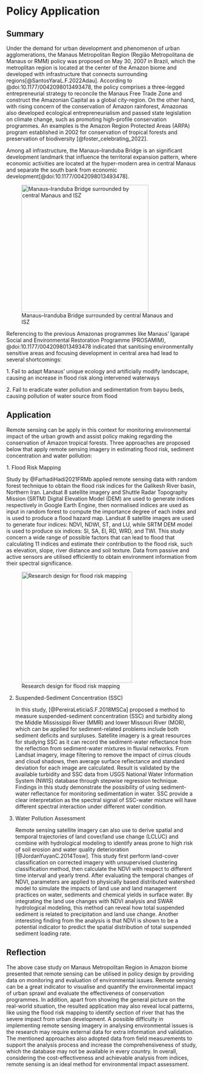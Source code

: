 # Policy Application

## Summary

Under the demand for urban development and phenomenon of urban agglomerations, the Manaus Metropolitan Region (Região Metropolitana de Manaus or RMM) policy was proposed on May 30, 2007 in Brazil, which the metroplitan region is located at the center of the Amazon biome and developed with infrastructure that connects surrounding regions[@SantosYaraL.F.2022Adau]. According to @doi:10.1177/0042098013493478, the policy comprises a three-legged entrepreneurial strategy to reconcile the Manaus Free Trade Zone and construct the Amazonian Capital as a global city-region. On the other hand, with rising concern of the conservation of Amazon rainforest, Amazonas also developed ecological entrepreneurialism and passed state legislation on climate change, such as promoting high-profile conservation programmes. An examples is the Amazon Region Protected Areas (ARPA) program established in 2002 for conservation of tropical forests and preservation of biodiversity [@foster_celebrating_2022].

Among all infrastructure, the Manaus--Iranduba Bridge is an significant development landmark that influence the territoral expansion pattern, where economic activities are located at the hyper-modern area in central Manaus and separate the south bank from economic development[@doi:10.1177/0042098013493478].

![Manaus--Iranduba Bridge surrounded by central Manaus and ISZ](img/Capture_6.JPG){fig-align="center" width="335"}

Referencing to the previous Amazonas programmes like Manaus' Igarapé Social and Environmental Restoration Programme (PROSAMIM), @doi:10.1177/0042098013493478 indicated that sanitising environmentally sensitive areas and focusing development in central area had lead to several shortcomings:

1\. Fail to adapt Manaus' unique ecology and artificially modify landscape, causing an increase in flood risk along intervened waterways

2\. Fail to eradicate water pollution and sedimentation from bayou beds, causing pollution of water source from flood

## Application

Remote sensing can be apply in this context for monitoring environmental impact of the urban growth and assist policy making regarding the conservation of Amazon tropical forests. Three approaches are proposed below that apply remote sensing imagery in estimating flood risk, sediment concentration and water pollution:

1\. Flood Risk Mapping

Study by @FarhadiHadi2021FRMb applied remote sensing data with random forest technique to obtain the flood risk indices for the Galikesh River basin, Northern Iran. Landsat 8 satellite imagery and Shuttle Radar Topography Mission (SRTM) Digital Elevation Model (DEM) are used to generate indices respectively in Google Earth Engine, then normalised indices are used as input in random forest to compute the importance degree of each index and is used to produce a flood hazard map. Landsat 8 satellite images are used to generate four indices: NDVI, NDWI, ST, and LU, while SRTM DEM model is used to produce six indices: Sl, SA, El, RD, WRD, and TWI. This study concern a wide range of possible factors that can lead to flood that calculating 11 indices and estimate their contribution to the flood risk, such as elevation, slope, river distance and soil texture. Data from passive and active sensors are utilised efficiently to obtain environment information from their spectral significance.

![Research design for flood risk mapping](img/Capture_7.JPG){fig-align="center" width="292"}

2.  Suspended-Sediment Concentration (SSC)

    In this study, [@PereiraLeticiaS.F.2018MSCa] proposed a method to measure suspended-sediment concentration (SSC) and turbidity along the Middle Mississippi River (MMR) and lower Missouri River (MOR), which can be applied for sediment-related problems include both sediment deficits and surpluses. Satellite imagery is a great resources for studying SSC as it can record the sediment-water reflectance from the reflection from sediment-water mixtures in fluvial networks. From Landsat imagery, image filtering to remove the impact of cirrus clouds and cloud shadows, then average surface reflectance and standard deviation for each image are calculated. Result is validated by the available turbidity and SSC data from USGS National Water Information System (NWIS) database through stepwise regression technique. Findings in this study demonstrate the possibility of using sediment-water reflectance for monitoring sedimentation in water. SSC provide a clear interpretation as the spectral signal of SSC-water mixture will have different spectral interaction under different water condition.

3.  Water Pollution Assessment

    Remote sensing satellite imagery can also use to derive spatial and temporal trajectories of land cover/land use change (LCLUC) and combine with hydrological modeling to identify areas prone to high risk of soil erosion and water quality deterioration [@JordanYuyanC.2014Tosw]. This study first perform land-cover classification on corrected imagery with unsupervised clustering classification method, then calculate the NDVI with respect to different time interval and yearly trend. After evaluating the temporal changes of NDVI, parameters are applied to physically based distributed watershed model to simulate the impacts of land use and land management practices on water, sediments and chemical yields in surface water. By integrating the land use changes with NDVI analysis and SWAR hydrological modeling, this method can reveal how total suspended sediment is related to precipitation and land use change. Another interesting finding from the analysis is that NDVI is shown to be a potential indicator to predict the spatial distribution of total suspended sediment loading rate.

## Reflection

The above case study on Manaus Metropolitan Region in Amazon biome presented that remote sensing can be utilised in policy design by providing data on monitoring and evaluation of environmental issues. Remote sensing can be a great indicator to visualise and quantify the environmental impact of urban sprawl and evaluate the effectiveness of conservation programmes. In addition, apart from showing the general picture on the real-world situation, the resulted application may also reveal local patterns, like using the flood risk mapping to identify section of river that has the severe impact from urban development. A possible difficulty in implementing remote sensing imagery in analysing environmental issues is the research may require external data for extra information and validation. The mentioned approaches also adopted data from field measurements to support the analysis process and increase the comprehensiveness of study, which the database may not be available in every country. In overall, considering the cost-effectiveness and achievable analysis from indices, remote sensing is an ideal method for environmental impact assessment.
